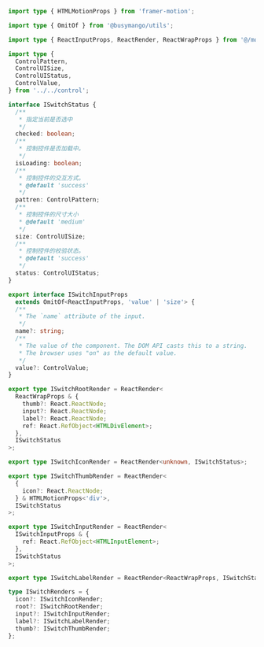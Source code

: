 ```ts
import type { HTMLMotionProps } from 'framer-motion';

import type { OmitOf } from '@busymango/utils';

import type { ReactInputProps, ReactRender, ReactWrapProps } from '@/models';

import type {
  ControlPattern,
  ControlUISize,
  ControlUIStatus,
  ControlValue,
} from '../../control';

interface ISwitchStatus {
  /**
   * 指定当前是否选中
   */
  checked: boolean;
  /**
   * 控制控件是否加载中。
   */
  isLoading: boolean;
  /**
   * 控制控件的交互方式。
   * @default 'success'
   */
  pattren: ControlPattern;
  /**
   * 控制控件的尺寸大小
   * @default 'medium'
   */
  size: ControlUISize;
  /**
   * 控制控件的校验状态。
   * @default 'success'
   */
  status: ControlUIStatus;
}

export interface ISwitchInputProps
  extends OmitOf<ReactInputProps, 'value' | 'size'> {
  /**
   * The `name` attribute of the input.
   */
  name?: string;
  /**
   * The value of the component. The DOM API casts this to a string.
   * The browser uses "on" as the default value.
   */
  value?: ControlValue;
}

export type ISwitchRootRender = ReactRender<
  ReactWrapProps & {
    thumb?: React.ReactNode;
    input?: React.ReactNode;
    label?: React.ReactNode;
    ref: React.RefObject<HTMLDivElement>;
  },
  ISwitchStatus
>;

export type ISwitchIconRender = ReactRender<unknown, ISwitchStatus>;

export type ISwitchThumbRender = ReactRender<
  {
    icon?: React.ReactNode;
  } & HTMLMotionProps<'div'>,
  ISwitchStatus
>;

export type ISwitchInputRender = ReactRender<
  ISwitchInputProps & {
    ref: React.RefObject<HTMLInputElement>;
  },
  ISwitchStatus
>;

export type ISwitchLabelRender = ReactRender<ReactWrapProps, ISwitchStatus>;

type ISwitchRenders = {
  icon?: ISwitchIconRender;
  root?: ISwitchRootRender;
  input?: ISwitchInputRender;
  label?: ISwitchLabelRender;
  thumb?: ISwitchThumbRender;
};
```